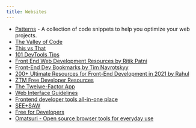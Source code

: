 ```yaml
---
title: Websites
---
```


- [Patterns](https://web.dev/patterns/) - A collection of code snippets to help you optimize your web projects.
- [The Valley of Code](https://thevalleyofcode.com/)
- [This vs That](https://thisthat.dev/)
- [101 DevTools Tips](https://devtoolstips.org/)
- [Front End Web Development Resources by Ritik Patni](https://github.com/RitikPatni/Front-End-Web-Development-Resources)
- [Front-End Dev Bookmarks by Tim Navrotskyy](https://github.com/dypsilon/frontend-dev-bookmarks)
- [200+ Ultimate Resources for Front-End Development in 2021 by Rahul](https://rahulism.hashnode.dev/200-ultimate-resources-for-front-end-development-in-2021)
- [ZTM Free Developer Resources](https://zerotomastery.io/resources/?utm_source=mailerlite&utm_medium=email&utm_campaign=the_1_question_i_get_asked_by_students&utm_term=2022-06-05)
- [The Twelwe-Factor App](https://12factor.net/)
- [Web Interface Guidelines](https://interfaces.rauno.me/)
- [Frontend developer tools all-in-one place](https://devtooly.com/)
- [SEE+SAW](https://www.seesaw.website/)
- [Free for Developers](https://free-for.dev/)
- [Omatsuri - Open source browser tools for everyday use](https://omatsuri.app/)
